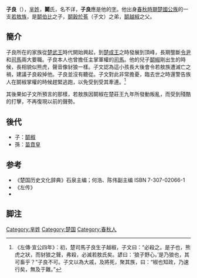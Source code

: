 {{模板:Infobox 先秦人物
|名稱=子良
|姓=[[芈姓|芈]]
|氏=[[若敖族|鬬氏]]
|名=
|字=子良
|别名=
|别字=
|諡号=
|官位=
|時代=春秋
|國家=[[楚國|楚國]]
|身份=[[楚國|楚國]][[司馬|司馬]]
|出生日期=
|逝世日期=
|父=[[鬬伯比|鬬伯比]]
|子女=[[鬬椒|鬬椒]]
}}
'''子良'''（{{bd|？||？|catIdx=D鬬}}），[[芈姓|芈姓]]，'''鬬'''氏，名不详，'''子良'''應是他的[[表字|字]]。他出身[[春秋時期|春秋時期]][[楚國|楚國]][[公族|公族]]的一支[[若敖族|若敖族]]，是[[鬬伯比|鬬伯比]]之子，[[鬬穀於菟|鬬穀於菟]]（子文）之弟，[[鬬越椒|鬬越椒]]之父。

== 簡介 ==
子良所在的家族從[[楚武王|楚武王]]時代開始興起，到[[楚成王|楚成王]]之時發展到頂峰，長期壟斷[[令尹|令尹]]和[[司馬|司馬]]兩大要職。子良本人也曾擔任主掌軍權的[[司馬|司馬]]。他的兒子[[鬬椒|鬬椒]]剛出生的時候，長相貌似熊虎，聲音像豺狼一樣。子文認為這小孩長大後會令若敖族遭滅亡之禍，建議子良殺掉他。子良並沒有聽從。子文對此非常擔憂，臨去世之時還警告族人在鬬椒掌權的時候趕緊逃跑，以免受到受其牽連。<ref>《左傳·宣公四年》：初，楚司馬子良生子越椒，子文曰：“必殺之。是子也，熊虎之狀，而豺狼之聲，弗殺，必滅若敖氏矣。諺曰：‘狼子野心。’是乃狼也，其可畜乎？”子良不可。子文以為大戚，及將死，聚其族，曰：“椒也知政，乃速行矣，無及于難。”</ref>

其後果如子文所預言的那樣，若敖族因鬬椒在楚莊王九年所發動叛亂，而受到殘酷的打擊，不再復現以前的聲勢。

== 後代 ==
*子：[[鬬椒|鬬椒]]
*孫：[[苗賁皇|苗賁皇]]

==参考==
*《楚国历史文化辞典》石泉主编；何浩、陈伟副主编 ISBN 7-307-02066-1
*《左传》
*<references group="参考"/>

==脚注==
{{reflist}}
[[Category:芈姓|Category:芈姓]]
[[Category:楚国|Category:楚国]]
[[Category:春秋人|Category:春秋人]]